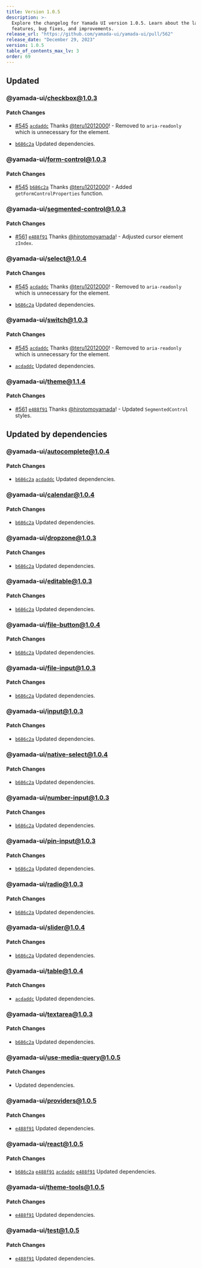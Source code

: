```yaml
---
title: Version 1.0.5
description: >-
  Explore the changelog for Yamada UI version 1.0.5. Learn about the latest
  features, bug fixes, and improvements.
release_url: "https://github.com/yamada-ui/yamada-ui/pull/562"
release_date: "December 29, 2023"
version: 1.0.5
table_of_contents_max_lv: 3
order: 69
---
```


## Updated

### @yamada-ui/checkbox@1.0.3

#### Patch Changes

- [#545](https://github.com/hirotomoyamada/yamada-ui/pull/545) [`acdaddc`](https://github.com/hirotomoyamada/yamada-ui/commit/acdaddcf2dd6f6bde866e78e6545e2705dac6e9c) Thanks [@teru12012000](https://github.com/teru12012000)! - Removed to `aria-readonly` which is unnecessary for the element.

- [`b686c2a`](https://github.com/hirotomoyamada/yamada-ui/commit/b686c2a768cde5de1f31289a637c1fe68696052f) Updated dependencies.

### @yamada-ui/form-control@1.0.3

#### Patch Changes

- [#545](https://github.com/hirotomoyamada/yamada-ui/pull/545) [`b686c2a`](https://github.com/hirotomoyamada/yamada-ui/commit/b686c2a768cde5de1f31289a637c1fe68696052f) Thanks [@teru12012000](https://github.com/teru12012000)! - Added `getFormControlProperties` function.

### @yamada-ui/segmented-control@1.0.3

#### Patch Changes

- [#561](https://github.com/hirotomoyamada/yamada-ui/pull/561) [`e488f91`](https://github.com/hirotomoyamada/yamada-ui/commit/e488f91d6facc819748f78df5b9574cc8f830ada) Thanks [@hirotomoyamada](https://github.com/hirotomoyamada)! - Adjusted cursor element `zIndex`.

### @yamada-ui/select@1.0.4

#### Patch Changes

- [#545](https://github.com/hirotomoyamada/yamada-ui/pull/545) [`acdaddc`](https://github.com/hirotomoyamada/yamada-ui/commit/acdaddcf2dd6f6bde866e78e6545e2705dac6e9c) Thanks [@teru12012000](https://github.com/teru12012000)! - Removed to `aria-readonly` which is unnecessary for the element.

- [`b686c2a`](https://github.com/hirotomoyamada/yamada-ui/commit/b686c2a768cde5de1f31289a637c1fe68696052f) Updated dependencies.

### @yamada-ui/switch@1.0.3

#### Patch Changes

- [#545](https://github.com/hirotomoyamada/yamada-ui/pull/545) [`acdaddc`](https://github.com/hirotomoyamada/yamada-ui/commit/acdaddcf2dd6f6bde866e78e6545e2705dac6e9c) Thanks [@teru12012000](https://github.com/teru12012000)! - Removed to `aria-readonly` which is unnecessary for the element.

- [`acdaddc`](https://github.com/hirotomoyamada/yamada-ui/commit/acdaddcf2dd6f6bde866e78e6545e2705dac6e9c) Updated dependencies.

### @yamada-ui/theme@1.1.4

#### Patch Changes

- [#561](https://github.com/hirotomoyamada/yamada-ui/pull/561) [`e488f91`](https://github.com/hirotomoyamada/yamada-ui/commit/e488f91d6facc819748f78df5b9574cc8f830ada) Thanks [@hirotomoyamada](https://github.com/hirotomoyamada)! - Updated `SegmentedControl` styles.

## Updated by dependencies

### @yamada-ui/autocomplete@1.0.4

#### Patch Changes

- [`b686c2a`](https://github.com/hirotomoyamada/yamada-ui/commit/b686c2a768cde5de1f31289a637c1fe68696052f) [`acdaddc`](https://github.com/hirotomoyamada/yamada-ui/commit/acdaddcf2dd6f6bde866e78e6545e2705dac6e9c) Updated dependencies.

### @yamada-ui/calendar@1.0.4

#### Patch Changes

- [`b686c2a`](https://github.com/hirotomoyamada/yamada-ui/commit/b686c2a768cde5de1f31289a637c1fe68696052f) Updated dependencies.

### @yamada-ui/dropzone@1.0.3

#### Patch Changes

- [`b686c2a`](https://github.com/hirotomoyamada/yamada-ui/commit/b686c2a768cde5de1f31289a637c1fe68696052f) Updated dependencies.

### @yamada-ui/editable@1.0.3

#### Patch Changes

- [`b686c2a`](https://github.com/hirotomoyamada/yamada-ui/commit/b686c2a768cde5de1f31289a637c1fe68696052f) Updated dependencies.

### @yamada-ui/file-button@1.0.4

#### Patch Changes

- [`b686c2a`](https://github.com/hirotomoyamada/yamada-ui/commit/b686c2a768cde5de1f31289a637c1fe68696052f) Updated dependencies.

### @yamada-ui/file-input@1.0.3

#### Patch Changes

- [`b686c2a`](https://github.com/hirotomoyamada/yamada-ui/commit/b686c2a768cde5de1f31289a637c1fe68696052f) Updated dependencies.

### @yamada-ui/input@1.0.3

#### Patch Changes

- [`b686c2a`](https://github.com/hirotomoyamada/yamada-ui/commit/b686c2a768cde5de1f31289a637c1fe68696052f) Updated dependencies.

### @yamada-ui/native-select@1.0.4

#### Patch Changes

- [`b686c2a`](https://github.com/hirotomoyamada/yamada-ui/commit/b686c2a768cde5de1f31289a637c1fe68696052f) Updated dependencies.

### @yamada-ui/number-input@1.0.3

#### Patch Changes

- [`b686c2a`](https://github.com/hirotomoyamada/yamada-ui/commit/b686c2a768cde5de1f31289a637c1fe68696052f) Updated dependencies.

### @yamada-ui/pin-input@1.0.3

#### Patch Changes

- [`b686c2a`](https://github.com/hirotomoyamada/yamada-ui/commit/b686c2a768cde5de1f31289a637c1fe68696052f) Updated dependencies.

### @yamada-ui/radio@1.0.3

#### Patch Changes

- [`b686c2a`](https://github.com/hirotomoyamada/yamada-ui/commit/b686c2a768cde5de1f31289a637c1fe68696052f) Updated dependencies.

### @yamada-ui/slider@1.0.4

#### Patch Changes

- [`b686c2a`](https://github.com/hirotomoyamada/yamada-ui/commit/b686c2a768cde5de1f31289a637c1fe68696052f) Updated dependencies.

### @yamada-ui/table@1.0.4

#### Patch Changes

- [`acdaddc`](https://github.com/hirotomoyamada/yamada-ui/commit/acdaddcf2dd6f6bde866e78e6545e2705dac6e9c) Updated dependencies.

### @yamada-ui/textarea@1.0.3

#### Patch Changes

- [`b686c2a`](https://github.com/hirotomoyamada/yamada-ui/commit/b686c2a768cde5de1f31289a637c1fe68696052f) Updated dependencies.

### @yamada-ui/use-media-query@1.0.5

#### Patch Changes

- Updated dependencies.

### @yamada-ui/providers@1.0.5

#### Patch Changes

- [`e488f91`](https://github.com/hirotomoyamada/yamada-ui/commit/e488f91d6facc819748f78df5b9574cc8f830ada) Updated dependencies.

### @yamada-ui/react@1.0.5

#### Patch Changes

- [`b686c2a`](https://github.com/hirotomoyamada/yamada-ui/commit/b686c2a768cde5de1f31289a637c1fe68696052f) [`e488f91`](https://github.com/hirotomoyamada/yamada-ui/commit/e488f91d6facc819748f78df5b9574cc8f830ada) [`acdaddc`](https://github.com/hirotomoyamada/yamada-ui/commit/acdaddcf2dd6f6bde866e78e6545e2705dac6e9c) [`e488f91`](https://github.com/hirotomoyamada/yamada-ui/commit/e488f91d6facc819748f78df5b9574cc8f830ada) Updated dependencies.

### @yamada-ui/theme-tools@1.0.5

#### Patch Changes

- [`e488f91`](https://github.com/hirotomoyamada/yamada-ui/commit/e488f91d6facc819748f78df5b9574cc8f830ada) Updated dependencies.

### @yamada-ui/test@1.0.5

#### Patch Changes

- [`e488f91`](https://github.com/hirotomoyamada/yamada-ui/commit/e488f91d6facc819748f78df5b9574cc8f830ada) Updated dependencies.
